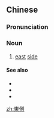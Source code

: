 {{also|东侧}}
==Chinese==
{{zh-forms|s=东侧}}

===Pronunciation===
{{zh-pron
|m=dōngcè
|cat=n
}}

===Noun===
{{zh-noun}}

# [[east]] [[side]]

====See also====
* {{zh-l|北側}}
* {{zh-l|南側}}
* {{zh-l|西側}}

[[zh:東側]]